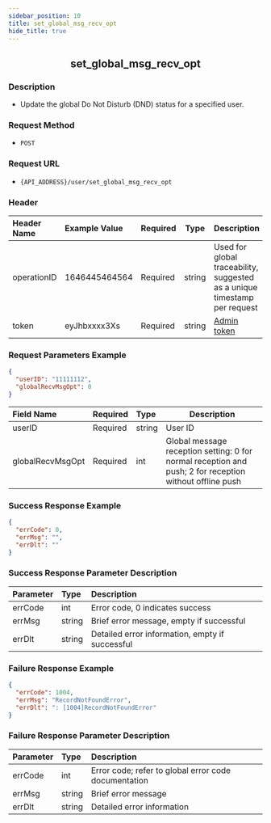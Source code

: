 ```yaml
---
sidebar_position: 10
title: set_global_msg_recv_opt
hide_title: true
---
```


<center>

## set_global_msg_recv_opt

</center>

### Description

- Update the global Do Not Disturb (DND) status for a specified user.

### Request Method

- `POST`

### Request URL

- `{API_ADDRESS}/user/set_global_msg_recv_opt`

### Header

| Header Name | Example Value  | Required | Type   | Description                                           |
| :---------- | :------------- | :------- | ------ | ----------------------------------------------------- |
| operationID | 1646445464564  | Required | string | Used for global traceability, suggested as a unique timestamp per request |
| token       | eyJhbxxxx3Xs   | Required | string | [Admin token](/restapi/apis/authenticationManagement/getAdminToken) |

### Request Parameters Example

```json
{
  "userID": "11111112",
  "globalRecvMsgOpt": 0
}
```

| Field Name         | Required | Type   | Description                                                               |
| :----------------- | :------- | :----- | ------------------------------------------------------------------------- |
| userID             | Required | string | User ID                                                                   |
| globalRecvMsgOpt   | Required | int    | Global message reception setting: 0 for normal reception and push; 2 for reception without offline push |

### Success Response Example

```json
{
  "errCode": 0,
  "errMsg": "",
  "errDlt": ""
}
```

### Success Response Parameter Description

| Parameter | Type   | Description                                 |
| :-------- | :----- | :------------------------------------------ |
| errCode   | int    | Error code, 0 indicates success             |
| errMsg    | string | Brief error message, empty if successful    |
| errDlt    | string | Detailed error information, empty if successful |

### Failure Response Example

```json
{
  "errCode": 1004,
  "errMsg": "RecordNotFoundError",
  "errDlt": ": [1004]RecordNotFoundError"
}
```

### Failure Response Parameter Description

| Parameter | Type   | Description                                  |
| :-------- | :----- | :------------------------------------------- |
| errCode   | int    | Error code; refer to global error code documentation |
| errMsg    | string | Brief error message                          |
| errDlt    | string | Detailed error information                   |